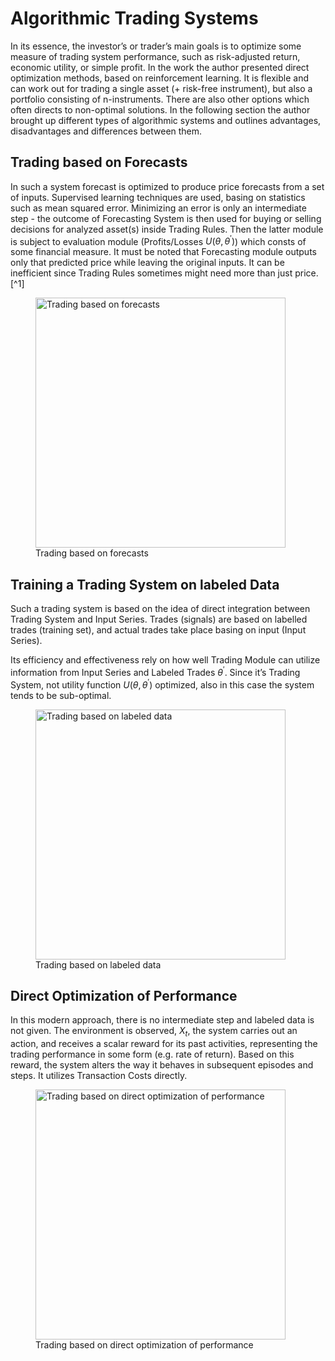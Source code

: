# Algorithmic Trading Systems


In its essence, the investor's or trader's main goals is to optimize some measure of trading system performance, such as risk-adjusted return, economic utility, or simple profit. In the work the author presented direct optimization methods, based on reinforcement learning. It is flexible and can work out for trading a single asset (+ risk-free instrument), but also a portfolio consisting of n-instruments. There are also other options which often directs to non-optimal solutions. In the following section the author brought up different types of algorithmic systems and outlines advantages, disadvantages and differences between them.

## Trading based on Forecasts

In such a system forecast is optimized to produce price forecasts from a set of inputs. Supervised learning techniques are used, basing on statistics such as mean squared error. 
Minimizing an error is only an intermediate step - the outcome of Forecasting System is then used for buying or selling decisions for analyzed asset(s) inside Trading Rules. Then the latter module is subject to evaluation module (Profits/Losses $U(\theta, \theta^{'})$) which consts of some financial measure. It must be noted that Forecasting module outputs only that predicted price while leaving the original inputs. It can be inefficient since Trading Rules sometimes might need more than just price. [^1]

[^2]: For instance, for it might be interpreter in a completely different manner when an asset price spiked in relation to its normal jumps.

![Trading based on forecasts](../img/trading_based_on_forecasts.png){width=400px; height=400px}



## Training a Trading System on labeled Data

Such a trading system is based on the idea of direct integration between Trading System and Input Series. Trades (signals) are based on labelled trades (training set), and actual trades take place basing on input (Input Series).


Its efficiency and effectiveness rely on how well Trading Module can utilize information from Input Series and Labeled Trades $\theta^{'}$. Since it's Trading System, not utility function  $U(\theta, \theta^{'})$ optimized, also in this case the system tends to be sub-optimal.

![Trading based on labeled data](../img/trading_based_on_labeled_data.png){width=400px; height=400px}

## Direct Optimization of Performance

In this modern approach, there is no intermediate step and labeled data is not given. The environment is observed, $X_t$, the system carries out an action, and receives a scalar reward for its past activities, representing the trading performance in some form (e.g. rate of return). Based on this reward, the system alters the way it behaves in subsequent episodes and steps. It utilizes Transaction Costs directly. 


![Trading based on direct optimization of performance](../img/trading_based_on_direct_optimization.png){width=400px; height=400px}
